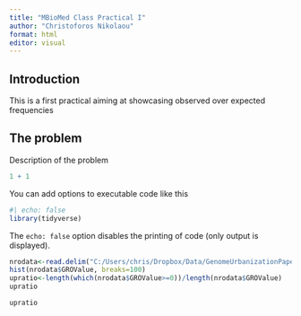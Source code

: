 ---
title: "MBioMed Class Practical I"
author: "Christoforos Nikolaou"
format: html
editor: visual
---

## Introduction

This is a first practical aiming at showcasing observed over expected frequencies

## The problem

Description of the problem

```{r}
1 + 1
```

You can add options to executable code like this

```{r}
#| echo: false 
library(tidyverse)
```

The `echo: false` option disables the printing of code (only output is displayed).

```{r}
nrodata<-read.delim("C:/Users/chris/Dropbox/Data/GenomeUrbanizationPaper2017/SacCer2_All_NRO_values.tsv", header=T, sep="\t")
hist(nrodata$GROValue, breaks=100)
upratio<-length(which(nrodata$GROValue>=0))/length(nrodata$GROValue)
upratio

```

```{r}
upratio

```
